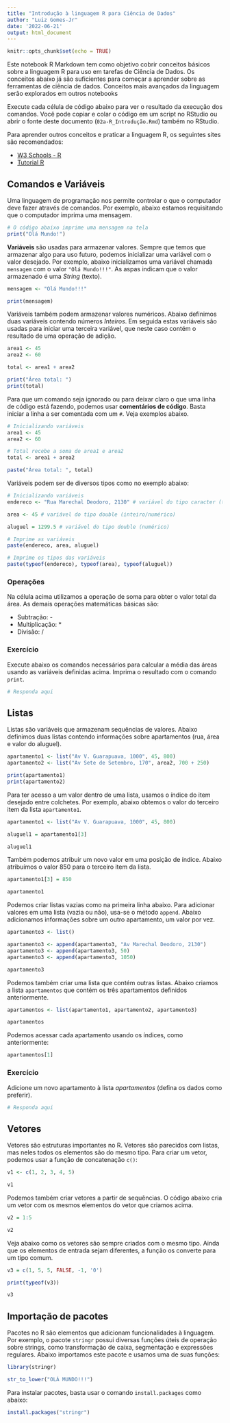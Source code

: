 ```yaml
---
title: "Introdução à linguagem R para Ciência de Dados"
author: "Luiz Gomes-Jr"
date: '2022-06-21'
output: html_document
---
```


```r
knitr::opts_chunk$set(echo = TRUE)
```


Este notebook R Markdown tem como objetivo cobrir conceitos básicos sobre a linguagem R para uso em tarefas de Ciência de Dados. Os conceitos abaixo já são suficientes para começar a aprender sobre as ferramentas de ciência de dados. Conceitos mais avançados da linguagem serão explorados em outros notebooks 

Execute cada célula de código abaixo para ver o resultado da execução dos comandos. Você pode copiar e colar o código em um script no RStudio ou abrir o fonte deste documento (`02a-R_Introdução.Rmd`) também no RStudio. 

Para aprender outros conceitos e praticar a linguagem R, os seguintes sites são recomendados:

- [W3 Schools - R](https://www.w3schools.com/r/)
- [Tutorial R](https://www.tutorialspoint.com/r/index.htm)

## Comandos e Variáveis

Uma linguagem de programação nos permite controlar o que o computador deve fazer através de comandos. Por exemplo, abaixo estamos requisitando que o computador imprima uma mensagem.

```r
# O código abaixo imprime uma mensagem na tela
print("Olá Mundo!")
```

**Variáveis** são usadas para armazenar valores. Sempre que temos que armazenar algo para uso futuro, podemos inicializar uma variável com o valor desejado. Por exemplo, abaixo inicializamos uma variável chamada `mensagem` com o valor `"Olá Mundo!!!"`. As aspas indicam que o valor armazenado é uma *String* (texto). 

```r
mensagem <- "Olá Mundo!!!"

print(mensagem)
```
Variáveis também podem armazenar valores numéricos. Abaixo definimos duas variáveis contendo números *Inteiros*. Em seguida estas variáveis são usadas para iniciar uma terceira variável, que neste caso contém o resultado de uma operação de adição.

```r
area1 <- 45
area2 <- 60

total <- area1 + area2

print("Área total: ")
print(total)
```
Para que um comando seja ignorado ou para deixar claro o que uma linha de código está fazendo, podemos usar **comentários de código**. Basta iniciar a linha a ser comentada com um `#`. Veja exemplos abaixo.

```r
# Inicializando variáveis
area1 <- 45
area2 <- 60

# Total recebe a soma de area1 e area2
total <- area1 + area2

paste("Área total: ", total)
```

Variáveis podem ser de diversos tipos como no exemplo abaixo:

```r
# Inicializando variáveis
endereco <- "Rua Marechal Deodoro, 2130" # variável do tipo caracter (texto/string)

area <- 45 # variável do tipo double (inteiro/numérico)

aluguel = 1299.5 # variável do tipo double (numérico)

# Imprime as variáveis
paste(endereco, area, aluguel)

# Imprime os tipos das variáveis
paste(typeof(endereco), typeof(area), typeof(aluguel))
```

### Operações

Na célula acima utilizamos a operação de soma para obter o valor total da área. As demais operações matemáticas básicas são:

- Subtração: -
- Multiplicação: *
- Divisão: /

### Exercício

Execute abaixo os comandos necessários para calcular a média das áreas usando as variáveis definidas acima. Imprima o resultado com o comando `print`.

```r
# Responda aqui

```

## Listas

Listas são variáveis que armazenam sequências de valores. Abaixo definimos duas listas contendo informações sobre apartamentos (rua, área e valor do aluguel). 

```r
apartamento1 <- list("Av V. Guarapuava, 1000", 45, 800)
apartamento2 <- list("Av Sete de Setembro, 170", area2, 700 + 250)

print(apartamento1)
print(apartamento2)

```
Para ter acesso a um valor dentro de uma lista, usamos o índice do item desejado entre colchetes. Por exemplo, abaixo obtemos o valor do terceiro item da lista `apartamento1`.  

```r
apartamento1 <- list("Av V. Guarapuava, 1000", 45, 800)

aluguel1 = apartamento1[3]

aluguel1
```
Também podemos atribuir um novo valor em uma posição de índice. Abaixo atribuímos o valor 850 para o terceiro item da lista.

```r
apartamento1[3] = 850

apartamento1
```
Podemos criar listas vazias como na primeira linha abaixo. Para adicionar valores em uma lista (vazia ou não), usa-se o método `append`. Abaixo adicionamos informações sobre um outro apartamento, um valor por vez.

```r
apartamento3 <- list()

apartamento3 <- append(apartamento3, "Av Marechal Deodoro, 2130")
apartamento3 <- append(apartamento3, 50)
apartamento3 <- append(apartamento3, 1050)

apartamento3
```
Podemos também criar uma lista que contém outras listas. Abaixo criamos a lista `apartamentos` que contém os três apartamentos definidos anteriormente.

```r
apartamentos <- list(apartamento1, apartamento2, apartamento3)

apartamentos
```
Podemos acessar cada apartamento usando os índices, como anteriormente:

```r
apartamentos[1]
```
### Exercício

Adicione um novo apartamento à lista *apartamentos* (defina os dados como preferir). 

```r
# Responda aqui


```

## Vetores

Vetores são estruturas importantes no R. Vetores são parecidos com listas, mas neles todos os elementos são do mesmo tipo. Para criar um vetor, podemos usar a função de concatenação `c()`:

```r
v1 <- c(1, 2, 3, 4, 5)

v1
```
Podemos também criar vetores a partir de sequências. O código abaixo cria um vetor com os mesmos elementos do vetor que criamos acima.

```r
v2 = 1:5

v2
```
Veja abaixo como os vetores são sempre criados com o mesmo tipo. Ainda que os elementos de entrada sejam diferentes, a função os converte para um tipo comum.

```r
v3 = c(1, 5, 5, FALSE, -1, '0')

print(typeof(v3))

v3
```


## Importação de pacotes

Pacotes no R são elementos que adicionam funcionalidades à linguagem. Por exemplo, o pacote `stringr` possui diversas funções úteis de operação sobre strings, como transformação de caixa, segmentação e expressões regulares. Abaixo importamos este pacote e usamos uma de suas funções:

```r
library(stringr)

str_to_lower("OLÁ MUNDO!!!")
```
Para instalar pacotes, basta usar o comando `install.packages` como abaixo:

```r
install.packages("stringr")
```


